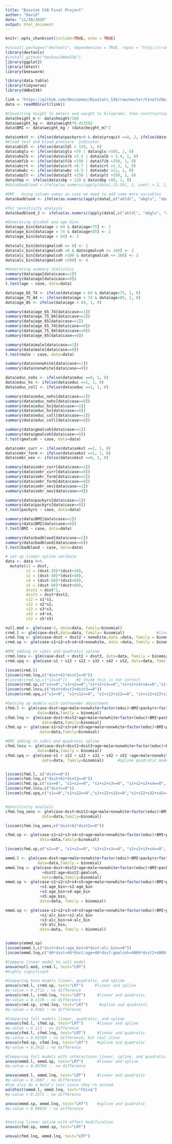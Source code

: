 ```yaml
---
title: "Biostat 536 Final Project"
author: "David"
date: "11/30/2019"
output: html_document
---
```



```r
knitr::opts_chunk$set(include=TRUE, echo = TRUE)
```


```r

#install.packages("devtools", dependencies = TRUE, repos = "http://cran.us.r-project.org")
library(devtools)
#install_github("bmckuw/UWbe536") 
library(ggplot2)
library(lmtest)
library(beeswarm)

library(data.table)
library(tidyverse)
library(UWbe536)

```



```r

link = "https://github.com/dmccoomes/Biostats_536/raw/master/Final%20project/Project536-2019.rds"
data <- readRDS(url(link))

```


```r

#Converting height to meters and weight to kilograms, then constructing BMI
data$height_m <- data$height/100
data$weight_kg <- data$weight*0.453592
data$BMI <- data$weight_kg / (data$height_m)^2

data$smkst <- ifelse(data$packyrs>0 & data$yrsquit ==0, 2, ifelse(data$packyrs>0&data$yrsquit>0,1,0))
#blood test and blood pressure  indicator 
data$abldl <- ifelse(data$ldl > 150, 1, 0)
data$abglu <- ifelse(data$glu <70 | data$glu >105, 1, 0)
data$abalb <- ifelse(data$alb <2.4 | data$alb > 5.4, 1, 0)
data$abfib <- ifelse(data$fib <150 | data$fib >350, 1, 0)
data$abcrt <- ifelse(data$crt <0.7 | data$crt >1.3, 1, 0)
data$abwbc <- ifelse(data$wbc <4.5 | data$wbc >11, 1, 0)
data$abplt <- ifelse(data$plt <150 | data$plt >350, 1, 0)
data$hbp <- ifelse(data$sbp > 120 & data$dbp >80, 1, 0) 
#data$badblood <-ifelse(as.numeric(apply(data[,25:30], 1, sum)) > 2, 1, 0)

#DMC - Using column names in case we need to add some more variables
data$badblood <- ifelse(as.numeric(apply(data[,c("abldl", "abglu", "abalb", "abfib", "abcrt", "abwbc", "abplt", "hbp")], 1, sum)) > 2, 1, 0)

#for sensitivity analysis
data$badblood_2 <- ifelse(as.numeric(apply(data[,c("abldl", "abglu", "abalb", "abfib", "abcrt", "abwbc", "abplt", "hbp")], 1, sum)) > 3, 1, 0)

#Generating alcohol and age bins
data$age_bin[data$age > 64 & data$age<75] <- 1
data$age_bin[data$age > 74 & data$age<85] <- 2
data$age_bin[data$age > 84] <- 3

data$alc_bin[data$gmalcoh == 0] <- 1
data$alc_bin[data$gmalcoh >0 & data$gmalcoh <= 100] <- 2
data$alc_bin[data$gmalcoh >100 & data$gmalcoh <= 200] <- 3
data$alc_bin[data$gmalcoh >200] <- 4

```



```r

#Generating summary statistics
summary(data$age[data$case==1])
summary(data$age[data$case==0])
t.test(age ~ case, data=data)

data$age_65_74 <- ifelse(data$age > 64 & data$age<75, 1, 0)
data$age_75_84 <- ifelse(data$age > 74 & data$age<85, 1, 0)
data$age_85 <- ifelse(data$age > 84, 1, 0)

summary(data$age_65_74[data$case==1])
summary(data$age_75_84[data$case==1])
summary(data$age_85[data$case==1])
summary(data$age_65_74[data$case==0])
summary(data$age_75_84[data$case==0])
summary(data$age_85[data$case==0])

summary(data$male[data$case==1])
summary(data$male[data$case==0])
t.test(male ~ case, data=data)

summary(data$nonwhite[data$case==1])
summary(data$nonwhite[data$case==0])

data$educ_nohs <- ifelse(data$educ ==0, 1, 0)
data$educ_hs <- ifelse(data$educ ==1, 1, 0)
data$educ_coll <- ifelse(data$educ ==2, 1, 0)

summary(data$educ_nohs[data$case==1])
summary(data$educ_nohs[data$case==0])
summary(data$educ_hs[data$case==1])
summary(data$educ_hs[data$case==0])
summary(data$educ_coll[data$case==1])
summary(data$educ_coll[data$case==0])

summary(data$gmalcoh[data$case==1])
summary(data$gmalcoh[data$case==0])
t.test(gmalcoh ~ case, data=data)

data$smkr_curr <- ifelse(data$smkst ==2, 1, 0)
data$smkr_form <- ifelse(data$smkst ==1, 1, 0)
data$smkr_nev <- ifelse(data$smkst ==0, 1, 0)

summary(data$smkr_curr[data$case==1])
summary(data$smkr_curr[data$case==0])
summary(data$smkr_form[data$case==1])
summary(data$smkr_form[data$case==0])
summary(data$smkr_nev[data$case==1])
summary(data$smkr_nev[data$case==0])

summary(data$packyrs[data$case==1])
summary(data$packyrs[data$case==0])
t.test(packyrs ~ case, data=data)

summary(data$BMI[data$case==1])
summary(data$BMI[data$case==0])
t.test(BMI ~ case, data=data)

summary(data$badblood[data$case==1])
summary(data$badblood[data$case==0])
t.test(badblood ~ case, data=data)

```


```r

# set up linear spline varibale 
data <- data %>% 
  mutate(s1 = dsst,
         s2 = (dsst-20)*(dsst>20),
         s3 = (dsst-40)*(dsst>40),
         s4 = (dsst-60)*(dsst>60),
         s5 = (dsst-80)*(dsst>80),
         dsst2 = dsst^2,
         dsst3 = dsst*dsst2,
         s12 = s1*s1,
         s22 = s2*s2,
         s32 = s3*s3,
         s42 = s4*s4,
         s52 = s5*s5)

```


```r

null.mod <- glm(case~1, data=data, family=binomial)
crmd.l <- glm(case~dsst,data=data, family= binomial)              #linear model
crmd.lnq <- glm(case~dsst + dsst2 + nonwhite,data =data, family = binomial)     #quadratic model
crmd.sp <- glm(case~s1+s2+s3+s4+s5+nonwhite, data =data, family = binomial)      #spline model

#DMC adding in cubic and quadratic spline
crmd.lncu <- glm(case~dsst + dsst2 + dsst3, data=data, family = binomial)    #cubic model
crmd.spq <- glm(case~s1 + s12 + s22 + s32 + s42 + s52, data=data, family=binomial)      #spline quadratic model

lincom(crmd.l)
lincom(crmd.lnq,c("dsst+61*dsst2==0"))
#lincom(crmd.sp,c("s1==0"))    #I think this is not correct
lincom(crmd.sp,c("s1==0","s1+s2==0","s1+s2+s3==0","s1+s2+s3+s4==0","s1+s2+s3+s4+s5==0"))
lincom(crmd.lncu,c("dsst+dsst2+dsst3==0"))
lincom(crmd.spq,c("s1==0", "s1+s12==0", "s1+s12+s22==0", "s1+s12+s22+s32==0", "s1+s12+s22+s32+s42==0", "s1+s12+s22+s32+s42+s52==0"))   #not sure this is correct


```


```r

#Setting up models with confounder adjustment
cfmd.l <- glm(case~dsst+age+male+nonwhite+factor(educ)+BMI+packyrs+factor(smkst)+gmalcoh+badblood,
              data=data,family = binomial)
cfmd.lnq <- glm(case~dsst+dsst2+age+male+nonwhite+factor(educ)+BMI+packyrs+factor(smkst)+gmalcoh+badblood,
                data=data,family=binomial)
cfmd.sp <- glm(case~s1+s2+s3+s4+s5+age+male+nonwhite+factor(educ)+BMI+packyrs+factor(smkst)+gmalcoh+badblood,
               data=data,family=binomial)

#DMC adding in cubic and quadratic spline
cfmd.lncu <- glm(case~dsst+dsst2+dsst3+age+male+nonwhite+factor(educ)+BMI+packyrs+factor(smkst)+gmalcoh+badblood,
              data=data,family = binomial)
cfmd.spq <- glm(case~s1 + s12 + s22 + s32 + s42 + s52 +age+male+nonwhite+factor(educ)+BMI+packyrs+factor(smkst)+gmalcoh+badblood,
                data=data, family=binomial)      #spline quadratic model


lincom(cfmd.l, c("dsst==0"))
lincom(cfmd.lnq,c("dsst+61*dsst2==0"))
lincom(cfmd.sp,c("s1==0", "s1+s2==0", "s1+s2+s3==0", "s1+s2+s3+s4==0", "s1+s2+s3+s4+s5==0"))
lincom(cfmd.lncu,c("dsst==0"))
lincom(cfmd.spq,c("s1==0","s1+s22==0","s1+s22+s32==0","s1+s22+s32+s42==0","s1+s22+s32+s42+s52==0"))


#Sensitivity analysis
cfmd.lnq_sens <- glm(case~dsst+dsst2+age+male+nonwhite+factor(educ)+BMI+packyrs+factor(smkst)+gmalcoh+badblood_2+mmmse,
                data=data,family=binomial)

lincom(cfmd.lnq_sens,c("dsst+61*dsst2==0"))

cfmd.sp <- glm(case~s1+s2+s3+s4+s5+age+male+nonwhite+factor(educ)+BMI+packyrs+factor(smkst)+gmalcoh+badblood_2+mmmse,
               data=data,family=binomial)

lincom(cfmd.sp,c("s1==0", "s1+s2==0", "s1+s2+s3==0", "s1+s2+s3+s4==0", "s1+s2+s3+s4+s5==0"))


```


```r

emmd.l <- glm(case~dsst+age+male+nonwhite+factor(educ)+BMI+packyrs+factor(smkst)+gmalcoh+badblood+dsst:age_bin+dsst:alc_bin,
              data=data,family = binomial)
emmd.lnq <- glm(case~dsst+dsst2+age+male+nonwhite+factor(educ)+BMI+packyrs+factor(smkst)+gmalcoh+badblood+dsst:age+dsst:gmalcoh
                +dsst2:age+dsst2:gmalcoh,
                data=data,family=binomial)
emmd.sp <- glm(case~s1+s2+s3+s4+s5+age+male+nonwhite+factor(educ)+BMI+packyrs+factor(smkst)+gmalcoh+badblood
               +s1:age_bin++s2:age_bin
               +s3:age_bin+s4:age_bin
               +s5:age_bin,
               data=data, family = binomial)

emmd.sp <- glm(case~s1+s2+s3+s4+s5+age+male+nonwhite+factor(educ)+BMI+packyrs+factor(smkst)+gmalcoh+badblood
               +s1:alc_bin++s2:alc_bin
               +s3:alc_bin+s4:alc_bin
               +s5:alc_bin,
               data=data, family = binomial)


summary(emmd.sp)
lincom(emmd.l,c("dsst+dsst:age_bin+4*dsst:alc_bin==0"))
lincom(emmd.lnq,c("40*dsst+40*dsst:age+40*dsst:gmalcoh+4000*dsst2+4000*dsst2:age+4000*dsst2:gmalcoh==0"))

```


```r

#Compare linear model to null model
anova(null.mod, crmd.l, test="LRT")
#highly significant

#Comparing base models linear, quadratic, and spline
anova(crmd.l, crmd.sp, test="LRT")     #linear and spline
#p-value = 0.2711 : no difference
anova(crmd.l, crmd.lnq, test="LRT")     #linear and quadratic
#p-value = 0.1176 : no difference
anova(crmd.sp, crmd.lnq, test="LRT")     #spline and quadratic
#p-value = 0.4382 : no difference

#Comparing full models linear, quadratic, and spline
anova(cfmd.l, cfmd.sp, test="LRT")      #linear and spline
#p-value = 0.113 : no difference
anova(cfmd.l, cfmd.lnq, test="LRT")     #linear and quadratic
#p-value = 0.05309 : no difference, but real close
anova(cfmd.sp, cfmd.lnq, test="LRT")    #spline and quadratic
#p-value = 0.2922 : no difference

#Comparing full models with interactions linear, spline, and quadratic
anova(emmd.l, emmd.sp, test="LRT")      #linear and spline
#p-value = 0.09784 :  no difference

anova(emmd.l, emmd.lnq, test="LRT")     #linear and quadratic
#p-value = 0.2687 : no difference
#Can also do a Wald's test since they're nested
waldtest(emmd.l, emmd.lnq, test="Chisq")
#p-value = 0.2571 : no difference

anova(emmd.sp, emmd.lnq, test="LRT")    #spline and quadratic
#p-value = 0.09819 : no difference


#testing linear spline with effect modification
anova(cfmd.sp, emmd.sp, test="LRT")

anova(cfmd.lnq, emmd.lnq, test="LRT")




```

